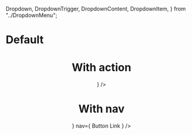   Dropdown,
  DropdownTrigger,
  DropdownContent,
  DropdownItem,
} from "../DropdownMenu";

<Meta title="Header" component={Header} />

# Default

<Preview>
  <Story name="Default">
    <Header title="Title" />
  </Story>
</Preview>

# With action

<Preview>
  <Story name="With action">
    <Header title="Title" actions={<Button label="Action" />} />
  </Story>
</Preview>

# With nav

<Preview>
  <Story name="With nav">
    <Header
      title="Title"
      actions={<Button label="Action" />}
      nav={
        <Toolbar>
          <ToolbarButton active>Button</ToolbarButton>
          <ToolbarLink href="https://www.maxihost.com" target="_blank">
            Link
          </ToolbarLink>
        </Toolbar>
      }
    />
  </Story>
</Preview>
